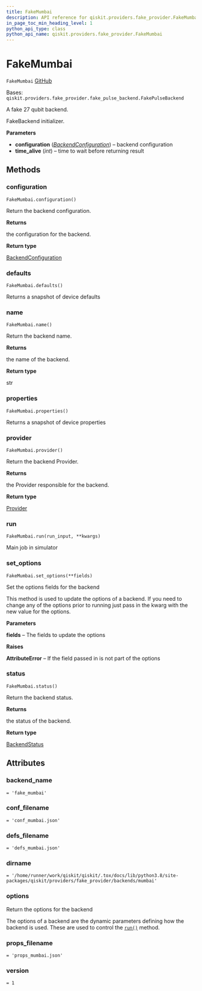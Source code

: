 ```yaml
---
title: FakeMumbai
description: API reference for qiskit.providers.fake_provider.FakeMumbai
in_page_toc_min_heading_level: 1
python_api_type: class
python_api_name: qiskit.providers.fake_provider.FakeMumbai
---
```


# FakeMumbai

<span id="qiskit.providers.fake_provider.FakeMumbai" />

`FakeMumbai` [GitHub](https://github.com/qiskit/qiskit/tree/stable/0.23/qiskit/providers/fake_provider/backends/mumbai/fake_mumbai.py "view source code")

Bases: `qiskit.providers.fake_provider.fake_pulse_backend.FakePulseBackend`

A fake 27 qubit backend.

FakeBackend initializer.

**Parameters**

*   **configuration** ([*BackendConfiguration*](qiskit.providers.models.BackendConfiguration "qiskit.providers.models.BackendConfiguration")) – backend configuration
*   **time\_alive** (*int*) – time to wait before returning result

## Methods

### configuration

<span id="qiskit.providers.fake_provider.FakeMumbai.configuration" />

`FakeMumbai.configuration()`

Return the backend configuration.

**Returns**

the configuration for the backend.

**Return type**

[BackendConfiguration](qiskit.providers.models.BackendConfiguration "qiskit.providers.models.BackendConfiguration")

### defaults

<span id="qiskit.providers.fake_provider.FakeMumbai.defaults" />

`FakeMumbai.defaults()`

Returns a snapshot of device defaults

### name

<span id="qiskit.providers.fake_provider.FakeMumbai.name" />

`FakeMumbai.name()`

Return the backend name.

**Returns**

the name of the backend.

**Return type**

str

### properties

<span id="qiskit.providers.fake_provider.FakeMumbai.properties" />

`FakeMumbai.properties()`

Returns a snapshot of device properties

### provider

<span id="qiskit.providers.fake_provider.FakeMumbai.provider" />

`FakeMumbai.provider()`

Return the backend Provider.

**Returns**

the Provider responsible for the backend.

**Return type**

[Provider](qiskit.providers.Provider "qiskit.providers.Provider")

### run

<span id="qiskit.providers.fake_provider.FakeMumbai.run" />

`FakeMumbai.run(run_input, **kwargs)`

Main job in simulator

### set\_options

<span id="qiskit.providers.fake_provider.FakeMumbai.set_options" />

`FakeMumbai.set_options(**fields)`

Set the options fields for the backend

This method is used to update the options of a backend. If you need to change any of the options prior to running just pass in the kwarg with the new value for the options.

**Parameters**

**fields** – The fields to update the options

**Raises**

**AttributeError** – If the field passed in is not part of the options

### status

<span id="qiskit.providers.fake_provider.FakeMumbai.status" />

`FakeMumbai.status()`

Return the backend status.

**Returns**

the status of the backend.

**Return type**

[BackendStatus](qiskit.providers.models.BackendStatus "qiskit.providers.models.BackendStatus")

## Attributes

<span id="qiskit.providers.fake_provider.FakeMumbai.backend_name" />

### backend\_name

`= 'fake_mumbai'`

<span id="qiskit.providers.fake_provider.FakeMumbai.conf_filename" />

### conf\_filename

`= 'conf_mumbai.json'`

<span id="qiskit.providers.fake_provider.FakeMumbai.defs_filename" />

### defs\_filename

`= 'defs_mumbai.json'`

<span id="qiskit.providers.fake_provider.FakeMumbai.dirname" />

### dirname

`= '/home/runner/work/qiskit/qiskit/.tox/docs/lib/python3.8/site-packages/qiskit/providers/fake_provider/backends/mumbai'`

<span id="qiskit.providers.fake_provider.FakeMumbai.options" />

### options

Return the options for the backend

The options of a backend are the dynamic parameters defining how the backend is used. These are used to control the [`run()`](qiskit.providers.fake_provider.FakeMumbai#run "qiskit.providers.fake_provider.FakeMumbai.run") method.

<span id="qiskit.providers.fake_provider.FakeMumbai.props_filename" />

### props\_filename

`= 'props_mumbai.json'`

<span id="qiskit.providers.fake_provider.FakeMumbai.version" />

### version

`= 1`

